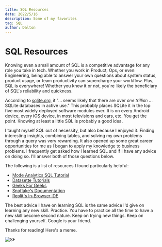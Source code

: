 ```yaml
---
title: SQL Resources
date: 2022/5/16
description: Some of my favorites
tag: SQL
author: Dalton
---
```


# SQL Resources

Knowing even a small amount of SQL is a competitive advantage for any role you take in tech. Whether you work in Product, Ops, or even Engineering, being able to answer your own questions about system status, product usage, or team productivity can supercharge your workflow. Plus, SQL is everywhere! Whether you know it or not, you're likely the beneficiary of SQL's reliability and quickness. 

According to [sqlite.org](https://www.sqlite.org/mostdeployed.html), it "... seems likely that there are over 
_one trillion_ ... SQLite databases in active use." This probably places SQLite it in the top five most widely deployed software modules ever. It is on every Android device, every iOS device, in most televisions and cars, etc. You get the point. Knowing at least a little SQL is probably a good idea. 

I taught myself SQL out of necessity, but also because I enjoyed it. Finding interesting insights, combining tables, and solving my own problems through a query was very rewarding. It also opened up some great career opportunities for me as I began to apply my knowledge to business problems. I frequently get asked how I learned SQL and if I have any advice on doing so. I'll answer both of those questions below. 

The following is a list of resources I found particularly helpful:

- [Mode Analytics SQL Tutorial](https://mode.com/sql-tutorial/)
- [Datasette Tutorials](https://datasette.io/tutorials/learn-sql)
- [Geeks For Geeks](https://www.geeksforgeeks.org/sql-tutorial/?ref=gcse)
- [Snoflake's Documentation](https://docs.snowflake.com/en/)
- [Replit's In-Browser IDE](https://replit.com/languages/sqlite)

The best advice I have on learning SQL is the same advice I'd give on learning any new skill. Practice. You have to practice all the time to have a new skill become second nature. Keep on trying new things. Keep on challenging yourself. Google is your friend.

Thanks for reading! Here's a meme. 


<Image
  src="/images/A421364E-489D-4855-BE59-4BF1E2341254_1_201_a.jpeg"
  alt="SF"
  width={1125}
  height={633}
  priority
  className="next-image"
/>